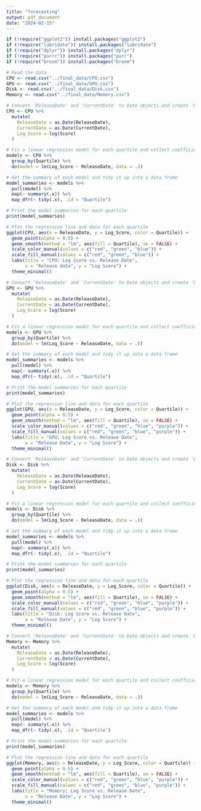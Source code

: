 ```yaml
---
title: "forecasting"
output: pdf_document
date: "2024-02-15"
---
```


```r
if (!require("ggplot2")) install.packages("ggplot2")
if (!require("lubridate")) install.packages("lubridate")
if (!require("dplyr")) install.packages("dplyr")
if (!require("purrr")) install.packages("purr")
if (!require("broom")) install.packages("broom")
```

```r
# Read the data
CPU <- read.csv("../final_data/CPU.csv")
GPU <- read.csv("../final_data/GPU.csv")
Disk <- read.csv("../final_data/Disk.csv")
Memory <- read.csv("../final_data/Memory.csv")
```

```r
# Convert 'ReleaseDate' and 'CurrentDate' to Date objects and create 'Log_Score'
CPU <- CPU %>%
  mutate(
    ReleaseDate = as.Date(ReleaseDate),
    CurrentDate = as.Date(CurrentDate),
    Log_Score = log(Score)
  )

# Fit a linear regression model for each quartile and collect coefficients
models <- CPU %>%
  group_by(Quartile) %>%
  do(model = lm(Log_Score ~ ReleaseDate, data = .))

# Get the summary of each model and tidy it up into a data frame
model_summaries <- models %>%
  pull(model) %>%
  map(~ summary(.x)) %>%
  map_dfr(~ tidy(.x), .id = "Quartile")

# Print the model summaries for each quartile
print(model_summaries)

# Plot the regression line and data for each quartile
ggplot(CPU, aes(x = ReleaseDate, y = Log_Score, color = Quartile)) +
  geom_point(alpha = 0.5) +
  geom_smooth(method = "lm", aes(fill = Quartile), se = FALSE) +
  scale_color_manual(values = c("red", "green", "blue")) +
  scale_fill_manual(values = c("red", "green", "blue")) +
  labs(title = "CPU: Log Score vs. Release Date",
       x = "Release date", y = "Log Score") +
  theme_minimal()
```

```r
# Convert 'ReleaseDate' and 'CurrentDate' to Date objects and create 'Log_Score'
GPU <- GPU %>%
  mutate(
    ReleaseDate = as.Date(ReleaseDate),
    CurrentDate = as.Date(CurrentDate),
    Log_Score = log(Score)
  )

# Fit a linear regression model for each quartile and collect coefficients
models <- GPU %>%
  group_by(Quartile) %>%
  do(model = lm(Log_Score ~ ReleaseDate, data = .))

# Get the summary of each model and tidy it up into a data frame
model_summaries <- models %>%
  pull(model) %>%
  map(~ summary(.x)) %>%
  map_dfr(~ tidy(.x), .id = "Quartile")

# Print the model summaries for each quartile
print(model_summaries)

# Plot the regression line and data for each quartile
ggplot(GPU, aes(x = ReleaseDate, y = Log_Score, color = Quartile)) +
  geom_point(alpha = 0.5) +
  geom_smooth(method = "lm", aes(fill = Quartile), se = FALSE) +
  scale_color_manual(values = c("red", "green", "blue", "purple")) +
  scale_fill_manual(values = c("red", "green", "blue", "purple")) +
  labs(title = "GPU: Log Score vs. Release Date",
       x = "Release Date", y = "Log Score") +
  theme_minimal()
```

```r
# Convert 'ReleaseDate' and 'CurrentDate' to Date objects and create 'Log_Score'
Disk <- Disk %>%
  mutate(
    ReleaseDate = as.Date(ReleaseDate),
    CurrentDate = as.Date(CurrentDate),
    Log_Score = log(Score)
  )

# Fit a linear regression model for each quartile and collect coefficients
models <- Disk %>%
  group_by(Quartile) %>%
  do(model = lm(Log_Score ~ ReleaseDate, data = .))

# Get the summary of each model and tidy it up into a data frame
model_summaries <- models %>%
  pull(model) %>%
  map(~ summary(.x)) %>%
  map_dfr(~ tidy(.x), .id = "Quartile")

# Print the model summaries for each quartile
print(model_summaries)

# Plot the regression line and data for each quartile
ggplot(Disk, aes(x = ReleaseDate, y = Log_Score, color = Quartile)) +
  geom_point(alpha = 0.5) +
  geom_smooth(method = "lm", aes(fill = Quartile), se = FALSE) +
  scale_color_manual(values = c("red", "green", "blue", "purple")) +
  scale_fill_manual(values = c("red", "green", "blue", "purple")) +
  labs(title = "Disk: Log Score vs. Release Date",
       x = "Release Date", y = "Log Score") +
  theme_minimal()
```

```r
# Convert 'ReleaseDate' and 'CurrentDate' to Date objects and create 'Log_Score'
Memory <- Memory %>%
  mutate(
    ReleaseDate = as.Date(ReleaseDate),
    CurrentDate = as.Date(CurrentDate),
    Log_Score = log(Score)
  )

# Fit a linear regression model for each quartile and collect coefficients
models <- Memory %>%
  group_by(Quartile) %>%
  do(model = lm(Log_Score ~ ReleaseDate, data = .))

# Get the summary of each model and tidy it up into a data frame
model_summaries <- models %>%
  pull(model) %>%
  map(~ summary(.x)) %>%
  map_dfr(~ tidy(.x), .id = "Quartile")

# Print the model summaries for each quartile
print(model_summaries)

# Plot the regression line and data for each quartile
ggplot(Memory, aes(x = ReleaseDate, y = Log_Score, color = Quartile)) +
  geom_point(alpha = 0.5) +
  geom_smooth(method = "lm", aes(fill = Quartile), se = FALSE) +
  scale_color_manual(values = c("red", "green", "blue", "purple")) +
  scale_fill_manual(values = c("red", "green", "blue", "purple")) +
  labs(title = "Memory: Log Score vs. Release Date",
       x = "Release Date", y = "Log Score") +
  theme_minimal()
```